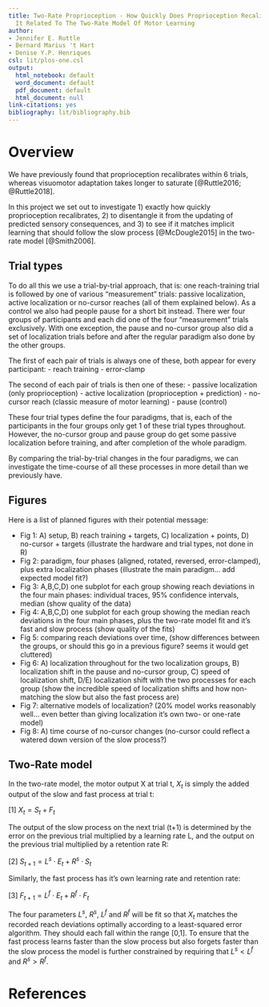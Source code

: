 ```yaml
---
title: Two-Rate Proprioception - How Quickly Does Proprioception Recalibrate And Is
  It Related To The Two-Rate Model Of Motor Learning
author:
- Jennifer E. Ruttle
- Bernard Marius 't Hart
- Denise Y.P. Henriques
csl: lit/plos-one.csl
output:
  html_notebook: default
  word_document: default
  pdf_document: default
  html_document: null
link-citations: yes
bibliography: lit/bibliography.bib
---
```


# Overview

We have previously found that proprioception recalibrates within 6 trials, whereas visuomotor adaptation takes longer to saturate [@Ruttle2016; @Ruttle2018].

In this project we set out to investigate 1) exactly how quickly proprioception recalibrates, 2) to disentangle it from the updating of predicted sensory consequences, and 3) to see if it matches implicit learning that should follow the slow process [@McDougle2015] in the two-rate model [@Smith2006].

## Trial types

To do all this we use a trial-by-trial approach, that is: one reach-training trial is followed by one of various "measurement" trials: passive localization, active localization or no-cursor reaches (all of them explained below). As a control we also had people pause for a short bit instead. There wer four groups of participants and each did one of the four "measurement" trials exclusively. With one exception, the pause and no-cursor group also did a set of localization trials before and after the regular paradigm also done by the other groups.

The first of each pair of trials is always one of these, both appear for every participant:
- reach training
- error-clamp

The second of each pair of trials is then one of these:
- passive localization (only proprioception)
- active localization (proprioception + prediction)
- no-cursor reach (classic measure of motor learning)
- pause (control)

These four trial types define the four paradigms, that is, each of the participants in the four groups only get 1 of these trial types throughout. However, the no-cursor group and pause group do get some passive localization before training, and after completion of the whole paradigm.

By comparing the trial-by-trial changes in the four paradigms, we can investigate the time-course of all these processes in more detail than we previously have.

## Figures

Here is a list of planned figures with their potential message:

- Fig 1: A) setup, B) reach training + targets, C) localization + points, D) no-cursor + targets (illustrate the hardware and trial types, not done in R)
- Fig 2: paradigm, four phases (aligned, rotated, reversed, error-clamped), plus extra localization phases (illustrate the main paradigm... add expected model fit?)
- Fig 3: A,B,C,D) one subplot for each group showing reach deviations in the four main phases: individual traces, 95% confidence intervals, median (show quality of the data)
- Fig 4: A,B,C,D) one subplot for each group showing the median reach deviations in the four main phases, plus the two-rate model fit and it's fast and slow process (show quality of the fits)
- Fig 5: comparing reach deviations over time, (show differences between the groups, or should this go in a previous figure? seems it would get cluttered)
- Fig 6: A) localization throughout for the two localization groups, B) localization shift in the pause and no-cursor group, C) speed of localization shift, D/E) localization shift with the two processes for each group (show the incredible speed of localization shifts and how non-matching the slow but also the fast process are)
- Fig 7: alternative models of localization? (20% model works reasonably well... even better than giving localization it's own two- or one-rate model)
- Fig 8: A) time course of no-cursor changes (no-cursor could reflect a watered down version of the slow process?)

## Two-Rate model

In the two-rate model, the motor output X at trial t, $X_t$ is simply the added output of the slow and fast process at trial t:

[1] $X_t = S_t + F_t$ \label{tworate-total}

The output of the slow process on the next trial (t+1) is determined by the error on the previous trial multiplied by a learning rate L, and the output on the previous trial multiplied by a retention rate R:

[2] $S_{t+1} = L^s \cdot E_t + R^s \cdot S_t$ \label{tworate-slow}

Similarly, the fast process has it's own learning rate and retention rate:

[3] $F_{t+1} = L^f \cdot E_t + R^f \cdot F_t$ \label{tworate-fast}

The four parameters $L^s$, $R^s$, $L^f$ and $R^f$ will be fit so that $X_t$ matches the recorded reach deviations optimally according to a least-squared error algorithm. They should each fall within the range [0,1]. To ensure that the fast process learns faster than the slow process but also forgets faster than the slow process the model is further constrained by requiring that $L^s < L^f$ and $R^s > R^f$.


# References